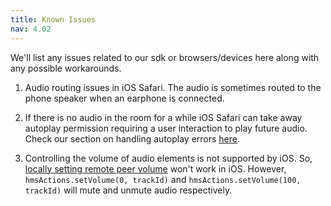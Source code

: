 ```yaml
---
title: Known Issues
nav: 4.02
---
```


We'll list any issues related to our sdk or browsers/devices here along with any possible workarounds.

1. Audio routing issues in iOS Safari. The audio is sometimes routed to the phone speaker when an earphone is connected.

2. If there is no audio in the room for a while iOS Safari can take away autoplay permission requiring a user interaction
   to play future audio. Check our section on handling autoplay errors [here](../features/error-handling#handling-autoplay-error).

3. Controlling the volume of audio elements is not supported by iOS. So, [locally setting remote peer volume](../advanced-features/volume-control) won't work in iOS.
   However, `hmsActions.setVolume(0, trackId)` and `hmsActions.setVolume(100, trackId)` will mute and unmute audio respectively.
